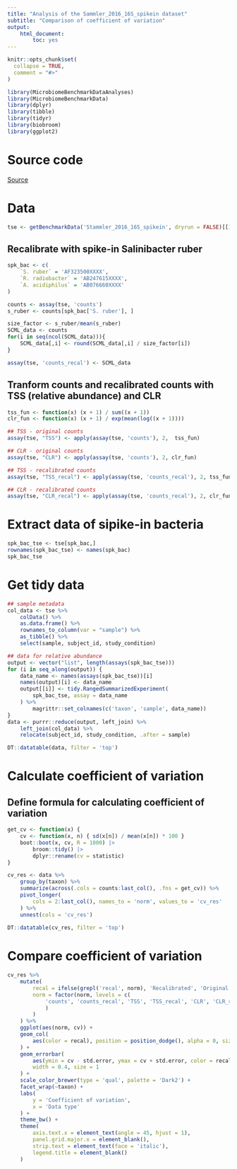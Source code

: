 ```yaml
---
title: "Analysis of the Sammler_2016_16S_spikein dataset"
subtitle: "Comparison of coefficient of variation"
output:
    html_document:
        toc: yes
---
```


```r
knitr::opts_chunk$set(
  collapse = TRUE,
  comment = "#>"
)
```

```r
library(MicrobiomeBenchmarkDataAnalyses)
library(MicrobiomeBenchmarkData)
library(dplyr)
library(tibble)
library(tidyr)
library(biobroom)
library(ggplot2)
```

# Source code

[Source](https://waldronlab.io/MicrobiomeBenchmarkDataAnalyses/articles/Stammler_2016_16S_spikein.html)

# Data

```r
tse <- getBenchmarkData('Stammler_2016_16S_spikein', dryrun = FALSE)[[1]]
```

## Recalibrate with spike-in Salinibacter ruber

```r
spk_bac <- c(
    `S. ruber` = 'AF323500XXXX', 
    `R. radiobacter` = 'AB247615XXXX',
    `A. acidiphilus` = 'AB076660XXXX'
)

counts <- assay(tse, 'counts')
s_ruber <- counts[spk_bac['S. ruber'], ]

size_factor <- s_ruber/mean(s_ruber)
SCML_data <- counts 
for(i in seq(ncol(SCML_data))){
    SCML_data[,i] <- round(SCML_data[,i] / size_factor[i])
}

assay(tse, 'counts_recal') <- SCML_data
```

## Tranform counts and recalibrated counts with TSS (relative abundance) and CLR

```r
tss_fun <- function(x) (x + 1) / sum((x + 1))
clr_fun <- function(x) (x + 1) / exp(mean(log((x + 1))))

## TSS - original counts
assay(tse, "TSS") <- apply(assay(tse, 'counts'), 2,  tss_fun)

## CLR - original counts
assay(tse, "CLR") <- apply(assay(tse, 'counts'), 2, clr_fun) 

## TSS - recalibrated counts
assay(tse, "TSS_recal") <- apply(assay(tse, 'counts_recal'), 2, tss_fun)

## CLR - recalibrated counts
assay(tse, "CLR_recal") <- apply(assay(tse, 'counts_recal'), 2, clr_fun)
```

# Extract data of sipike-in bacteria

```r
spk_bac_tse <- tse[spk_bac,]
rownames(spk_bac_tse) <- names(spk_bac)
spk_bac_tse
```

# Get tidy data

```r
## sample metadata
col_data <- tse %>% 
    colData() %>% 
    as.data.frame() %>% 
    rownames_to_column(var = "sample") %>% 
    as_tibble() %>% 
    select(sample, subject_id, study_condition)

## data for relative abundance
output <- vector("list", length(assays(spk_bac_tse)))
for (i in seq_along(output)) {
    data_name <- names(assays(spk_bac_tse))[i]
    names(output)[i] <- data_name
    output[[i]] <- tidy.RangedSummarizedExperiment(
        spk_bac_tse, assay = data_name
    ) %>% 
        magrittr::set_colnames(c('taxon', 'sample', data_name))
}
data <- purrr::reduce(output, left_join) %>% 
    left_join(col_data) %>% 
    relocate(subject_id, study_condition, .after = sample)

DT::datatable(data, filter = 'top')
```

# Calculate coefficient of variation

## Define formula for calculating coefficient of variation

```r
get_cv <- function(x) {
    cv <- function(x, n) { sd(x[n]) / mean(x[n]) * 100 } 
    boot::boot(x, cv, R = 1000) |>
        broom::tidy() |>
        dplyr::rename(cv = statistic)
} 
```

```r
cv_res <- data %>% 
    group_by(taxon) %>% 
    summarize(across(.cols = counts:last_col(), .fns = get_cv)) %>% 
    pivot_longer(
        cols = 2:last_col(), names_to = 'norm', values_to = 'cv_res' 
    ) %>% 
    unnest(cols = 'cv_res')
   
DT::datatable(cv_res, filter = 'top')     
```


# Compare coefficient of variation

```r
cv_res %>% 
    mutate(
        recal = ifelse(grepl('recal', norm), 'Recalibrated', 'Original'),
        norm = factor(norm, levels = c(
            'counts', 'counts_recal', 'TSS', 'TSS_recal', 'CLR', 'CLR_recal'
            )
        )
    ) %>% 
    ggplot(aes(norm, cv)) +
    geom_col(
        aes(color = recal), position = position_dodge(), alpha = 0, size = 1
    ) + 
    geom_errorbar(
        aes(ymin = cv - std.error, ymax = cv + std.error, color = recal),
        width = 0.4, size = 1
    ) +
    scale_color_brewer(type = 'qual', palette = 'Dark2') +
    facet_wrap(~taxon) + 
    labs(
        y = 'Coefficient of variation',
        x = 'Data type'
    ) + 
    theme_bw() + 
    theme(
        axis.text.x = element_text(angle = 45, hjust = 1),
        panel.grid.major.x = element_blank(),
        strip.text = element_text(face = 'italic'),
        legend.title = element_blank()
    )
```






